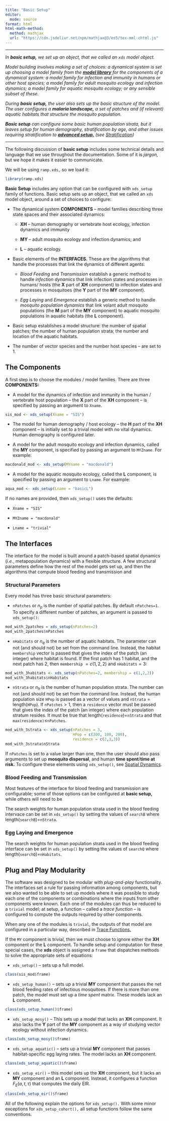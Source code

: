 ```yaml
---
title: "Basic Setup"
editor:
  mode: source
format: html
html-math-method:
  method: mathjax
  url: "https://cdn.jsdelivr.net/npm/mathjax@3/es5/tex-mml-chtml.js"
---
```


------------------------------------------------------------------------

*In **basic setup,** we set up an object, that we called an `xds` model object.*

*Model building involves making a set of choices: a dynamical system is set up choosing a model family from the [**model library**](model_library.qmd) for the components of a dynamical system: a model family for infection and immunity in humans or other host species; a model family for adult mosquito ecology and infection dynamics; a model family for aquatic mosquito ecology; or any sensible subset of these.*

*During **basic setup,** the user also sets up the basic structure of the model. The user configures a **malaria landscape,** a set of patches and (if relevant) aquatic habitats that structure the mosquito population.*

***Basic setup** can configure some basic human population strata, but it leaves setup for human demography, stratification by age, and other issues requiring stratification to [**advanced setup.**](advanced_setup.qmd) (see [Stratification](stratification.qmd))*

------------------------------------------------------------------------

The following discussion of **basic setup** includes some technical details and language that we use throughout the documentation. Some of it is *jargon,* but we hope it makes it easier to communicate.

We will be using `ramp.xds,` so we load it:

```r
library(ramp.xds)
```

**Basic Setup** includes any option that can be configured with `xds_setup` family of functions. Basic setup sets up an object, that we called an `xds` model object, around a set of choices to configure:

-   The dynamical system **COMPONENTS** -- model families describing three state spaces and their associated dynamics:

    -   **XH** -- human demography or vertebrate host ecology, infection dynamics and immunity

    -   **MY** -- adult mosquito ecology and infection dynamics; and

    -   **L** -- aquatic ecology.

-   Basic elements of the **INTERFACES.** These are the algorithms that handle the processes that link the dynamics of different agents:

    -   *Blood Feeding* and *Transmission* establish a generic method to handle *infection dynamics* that link infection states and processes in humans/ hosts (the **X** part of **XH** component) to infection states and processes in mosquitoes (the **Y** part of the **MY** component).

    -   *Egg Laying* and *Emergence* establish a generic method to handle *mosquito population dynamics* that link volant adult mosquito populations (the **M** part of the **MY** component) to aquatic mosquito populations in aquatic habitats (the **L** component).

-   Basic setup establishes a model structure: the number of spatial patches; the number of human population strata; the number and location of the aquatic habitats.

-   The number of vector species and the number host species -- are set to $1$.

## The Components

A first step is to choose the modules / model families. There are three **COMPONENTS:**

-   A model for the dynamics of infection and immunity in the human / vertebrate host population -- the **X** part of the **XH** component -- is specified by passing an argument to `Xname`.

```r
sis_mod <- xds_setup(Xname = "SIS")
```

-   The model for human demography / host ecology -- the **H** part of the **XH** component -- is initially set to a trivial model with no vital dynamics. Human demography is configured later.

-   A model for the adult mosquito ecology and infection dynamics, called the **MY** component, is specified by passing an argument to `MYZname`. For example:

```r
macdonald_mod <- xds_setup(MYname = "macdonald")
```

-   A model for the aquatic mosquito ecology, called the **L** component, is specified by passing an argument to `Lname`. For example:

```r
aqua_mod <- xds_setup(Lname = "basicL")
```

If no names are provided, then `xds_setup()` uses the defaults:

-   `Xname = "SIS"`

-   `MYZname = "macdonald"`

-   `Lname = "trivial"`

## The Interfaces

The interface for the model is built around a patch-based spatial dynamics (*i.e.*, metapopulation dynamics) with a flexible structure. A few structural parameters define how the rest of the model gets set up, and then the algorithms that compute blood feeding and transmission and

### Structural Parameters

Every model has three basic structural parameters:

-   `nPatches` or $n_p$ is the number of spatial patches. By default `nPatches=1`. To specify a different number of patches, an argument is passed to `xds_setup()`:

```r
mod_with_2patches = xds_setup(nPatches=2)
mod_with_2patches$nPatches 
```

-   `nHabitats` or $n_q$ is the number of aquatic habitats. The parameter can not (and should not) be set from the command line. Instead, the habitat `membership` vector is passed that gives the index of the patch (an integer) where habitat is found. If the first patch has 1 habitat, and the next patch has 2, then `membership` $=c(1,2,2)$ and `nHabitats`$=3$:

```r
mod_with_3habitats <- xds_setup(nPatches=2, membership = c(1,2,2))
mod_with_3habitats$nHabitats
```

-   `nStrata` or $n_h$ is the number of human population strata. The number can not (and should not) be set from the command line. Instead, the human population size `HPop` is passed as a vector of values and `nStrata`$=\mbox{length}($`HPop`$)$. If `nPatches`$>1,$ then a `residence` vector must be passed that gives the index of the patch (an integer) where each population stratum resides. It must be true that $\mbox{length}($`residence`$)=$`nStrata` and that `max(residence)`$\leq$`nPatches`.

```r
mod_with_3strata <- xds_setup(nPatches = 3, 
                              HPop = c(300, 100, 200), 
                              residence = c(2,3,3))
mod_with_3strata$nStrata
```

If `nPatches` is set to a value larger than one, then the user should also pass arguments to set up **mosquito dispersal**, and human **time spent**/**time at risk.** To configure these elements using `xds_setup()`, see [Spatial Dynamics](spatial_dynamics.html).

### Blood Feeding and Transmission

Most features of the interface for blood feeding and transmission are configurable; some of those options can be configured at **basic setup,** while others will need to be

The search weights for human population strata used in the blood feeding intervace can be set in `xds_setup()` by setting the values of `searchB` where $\mbox{length}($`searchB`$)=$`nStrata`.

### Egg Laying and Emergence

The search weights for human population strata used in the blood feeding interface can be set in `xds_setup()` by setting the values of `searchQ` where $\mbox{length}($`searchQ`$)=$`nHabitats`.

## Plug and Play Modularity

The software was designed to be modular with *plug-and-play* functionality. The interfaces set a rule for passing information among components, but we also wanted to be able to set up models where it was possible to study each one of the components or combinations where the inputs from other components were known. Each one of the modules can thus be reduced to a `trivial` model; at setup, a function -- called a *trace function* -- is configured to compute the outputs required by other components.

When any one of the modules is `trivial`, the outputs of that model are configured in a particular way, described in [Trace Functions.](trace.qmd)

If the `MY` component is trivial, then we must choose to ignore either the **XH** component or the **L** component. To handle setup and computation for these special cases, the **xds** object is assigned a `frame` that dispatches methods to solve the appropriate sets of equations:

-   `xds_setup()` -- sets up a full model.

```r
class(sis_mod$frame)
```

-   `xds_setup_human()` -- sets up a trivial **MY** component that passes the net blood feeding rates of infectious mosquitoes. If there is more than one patch, the model must set up a *time spent* matrix. These models lack an **L** component.

```r
class(xds_setup_human()$frame)
```

-   `xds_setup_mosy()` -- This sets up a model that lacks an **XH** component. It also lacks the **Y** part of the **MY** component as a way of studying vector ecology without infection dynamics.

```r
class(xds_setup_mosy()$frame)
```

-   `xds_setup_aquatic()` -- sets up a trivial **MY** component that passes habitat-specific egg laying rates. The model lacks an **XH** component.

```r
class(xds_setup_aquatic()$frame)
```

-   `xds_setup_eir()` -- this model sets up the **XH** component, but it lacks an **MY** component and an **L** component. Instead, it configures a function $F_E(a,t, \tau)$ that computes the daily EIR. 

```r
class(xds_setup_eir()$frame)
```

All of the following explain the options for `xds_setup().` With some minor exceptions for `xds_setup_cohort(),` all setup functions follow the same conventions.
